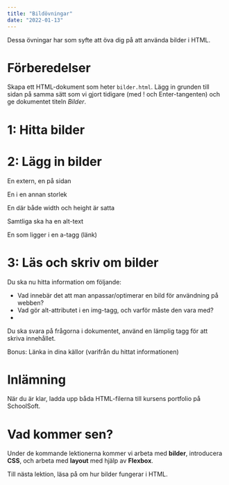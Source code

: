 ```yaml
---
title: "Bildövningar"
date: "2022-01-13"
---
```


Dessa övningar har som syfte att öva dig på att använda bilder i HTML.

# Förberedelser

Skapa ett HTML-dokument som heter `bilder.html`. Lägg in grunden till sidan på samma sätt som vi gjort tidigare (med ! och Enter-tangenten) och ge dokumentet titeln *Bilder*.

# 1: Hitta bilder



# 2: Lägg in bilder

En extern, en på sidan

En i en annan storlek

En där både width och height är satta

Samtliga ska ha en alt-text

En som ligger i en a-tagg (länk)

# 3: Läs och skriv om bilder

Du ska nu hitta information om följande:
- Vad innebär det att man anpassar/optimerar en bild för användning på webben?
- Vad gör alt-attributet i en img-tagg, och varför måste den vara med?
- 

Du ska svara på frågorna i dokumentet, använd en lämplig tagg för att skriva innehållet.

Bonus: Länka in dina källor (varifrån du hittat informationen)

# Inlämning

När du är klar, ladda upp båda HTML-filerna till kursens portfolio på SchoolSoft.

# Vad kommer sen?

Under de kommande lektionerna kommer vi arbeta med **bilder**, introducera **CSS**, och arbeta med **layout** med hjälp av **Flexbox**.

Till nästa lektion, läsa på om hur bilder fungerar i HTML.